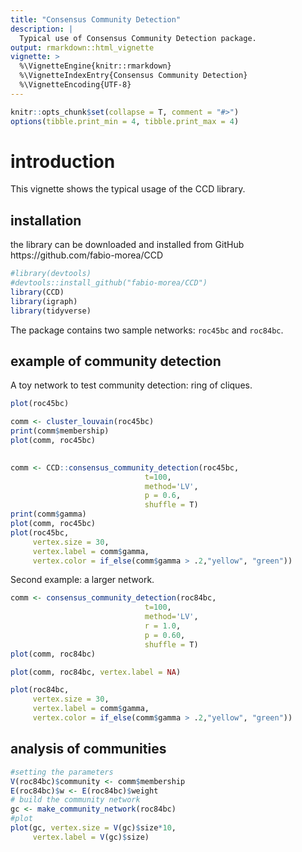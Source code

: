 ```yaml
---
title: "Consensus Community Detection"
description: |
  Typical use of Consensus Community Detection package.
output: rmarkdown::html_vignette
vignette: >
  %\VignetteEngine{knitr::rmarkdown}
  %\VignetteIndexEntry{Consensus Community Detection}
  %\VignetteEncoding{UTF-8}
---
```

 

```r
knitr::opts_chunk$set(collapse = T, comment = "#>")
options(tibble.print_min = 4, tibble.print_max = 4)
```

# introduction
This vignette shows the typical usage of the CCD library.

## installation
the library can be downloaded and installed from GitHub https://github.com/fabio-morea/CCD


```r
#library(devtools)  
#devtools::install_github("fabio-morea/CCD")
library(CCD)
library(igraph)
library(tidyverse)
```


The package contains two sample networks: `roc45bc` and `roc84bc`.

## example of community detection
A toy network to test community detection: ring of cliques.

```r
plot(roc45bc)
```

```r
comm <- cluster_louvain(roc45bc) 
print(comm$membership)
plot(comm, roc45bc)
 

```
```r

comm <- CCD::consensus_community_detection(roc45bc,
                              t=100, 
                              method='LV', 
                              p = 0.6, 
                              shuffle = T)
print(comm$gamma)
plot(comm, roc45bc)
plot(roc45bc, 
     vertex.size = 30,
     vertex.label = comm$gamma,
     vertex.color = if_else(comm$gamma > .2,"yellow", "green"))
```


Second example: a larger network. 
```r
comm <- consensus_community_detection(roc84bc,
                              t=100, 
                              method='LV',
                              r = 1.0,
                              p = 0.60, 
                              shuffle = T)
plot(comm, roc84bc)


```

```r
plot(comm, roc84bc, vertex.label = NA)
```

```r
plot(roc84bc, 
     vertex.size = 30,
     vertex.label = comm$gamma,
     vertex.color = if_else(comm$gamma > .2,"yellow", "green"))

```


## analysis of communities
 

```r
#setting the parameters
V(roc84bc)$community <- comm$membership
E(roc84bc)$w <- E(roc84bc)$weight
# build the community network
gc <- make_community_network(roc84bc)
#plot
plot(gc, vertex.size = V(gc)$size*10, 
     vertex.label = V(gc)$size)
```

 